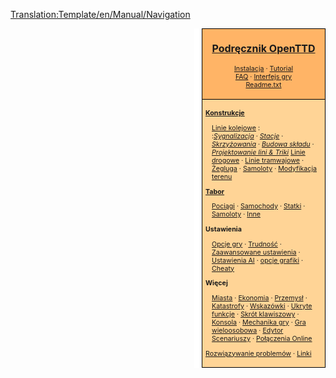 <noinclude>[[Translation:Template/en/Manual/Navigation]]</noinclude><noinclude>{{pl/Uwaga|To menu wymaga poprawek - jeśli spotkałeś artykuł z tego menu pod inną nazwą, popraw menu!}}
</noinclude>
<div style="float:right; padding-left:12px; background:#ffffff;">
<div style="border:1px solid #000000; background:#ffb466; padding:5px; -moz-border-radius-topleft:5px; -moz-border-radius-topright:5px; font-size: 12pt;">
<center><strong><font size="3">[[pl/Manual/Main Page|Podręcznik OpenTTD]]</font></strong></center>
<div style="font-size: 8pt; text-align: center;">
[[pl/Manual/Instalacja|Instalacja]] &middot; 
[[pl/Manual/Tutorial/Main Page|Tutorial]]<br />
[[pl/Archive/Community/FAQ|FAQ]] &middot; 
[[pl/Manual/Interfejs gry|Interfejs gry]]<br />
[[pl/Readme.txt|Readme.txt]]
</div>
</div>
<div style="border:1px solid black; border-top-width: 0px; background:#ffd496; padding:5px; -moz-border-radius-bottomleft:5px; -moz-border-radius-bottomright:8px; font-size: 8pt;">

<div style="width: 186px">
'''[[pl/Manual/Konstrukcje|Konstrukcje]]'''
<div style="margin-left:10px;">
[[pl/Manual/Linie kolejowe|Linie kolejowe]] : <br />
:''[[pl/Manual/Sygnalizacja|Sygnalizacja]]'' &middot; ''[[pl/Manual/Stacje kolejowe|Stacje]]'' &middot; ''[[pl/Community/Junctionary/Main Page|Skrzyżowania]]'' &middot; ''[[pl/Community/Tworzenie składu kolejowego|Budowa składu]]'' &middot; ''[[pl/Community/Projektowanie lini & Triki|Projektowanie lini & Triki]]''
[[pl/Manual/Drogi|Linie drogowe]] &middot; [[pl/Manual/Linie tramwajowe|Linie tramwajowe]] &middot; [[pl/Manual/Żegluga|Żegluga]] &middot; [[pl/Manual/Samoloty|Samoloty]] &middot; [[pl/Modyfikacja terenu|Modyfikacja terenu]]
</div>
</div>

<div style="width: 186px">
'''[[pl/Manual/Pojazdy|Tabor]]'''
<div style="margin-left:10px;">
[[pl/Manual/Pociągi|Pociągi]] &middot; [[pl/Manual/Pojazdy drogowe|Samochody]] &middot; [[pl/Manual/Statki|Statki]] &middot;
[[pl/Manual/Samoloty|Samoloty]] &middot; [[pl/Inne|Inne]]
</div>
</div>

<div style="width: 186px">
'''Ustawienia'''
<div style="margin-left:10px;">
[[pl/Manual/Opcje gry|Opcje gry]] &middot; [[pl/Archive/Manual/Settings/Trudność|Trudność]] &middot; [[pl/Archive/Manual/Settings/Zaawansowane ustawienia|Zaawansowane ustawienia]] &middot; [[pl/Ustawienia AI|Ustawienia AI]] &middot;
[[pl/Manual/NewGRF|opcje grafiki]] &middot; [[pl/Manual/Cheaty|Cheaty]]
</div>
</div>

<div style="width: 186px">
'''Więcej'''<br />
<div style="margin-left:10px;">
[[pl/Manual/Miasta|Miasta]] &middot; [[pl/Manual/Ekonomia|Ekonomia]] &middot; [[pl/Przemysł|Przemysł]] &middot;
[[pl/Manual/Katastrofy|Katastrofy]] &middot; [[pl/Manual/Wskazówki|Wskazówki]] &middot;
[[pl/Manual/Ukryte funkcje|Ukryte funkcje]] &middot; [[pl/Skrót klawiszowy|Skrót klawiszowy]] &middot;
[[pl/Manual/Konsola|Konsola]] &middot; [[pl/Manual/Game Mechanics/Main Page|Mechanika gry]] &middot;
[[pl/Manual/Gra wieloosobowa|Gra wieloosobowa]] &middot; [[pl/Manual/Edytor Scenariuszy|Edytor Scenariuszy]] &middot;
[[pl/Połączenia Online|Połączenia Online]]
</div>
</div>

[[pl/Archive/Manual/Rozwiązywanie problemów|Rozwiązywanie problemów]] &middot; [[pl/Archive/Lists/Linki|Linki]]
</div>
</div>
<includeonly>[[Category:pl/Manual/Podręcznik|{{PAGENAME}}]]</includeonly>